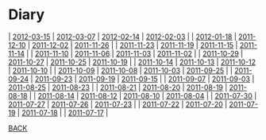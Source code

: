 = Diary =
| [[2012-03-15]] | [[2012-03-07]] | [[2012-02-14]] | [[2012-02-03]] |
| [[2012-01-18]] | [[2011-12-10]] | [[2011-12-02]] | [[2011-11-26]] |
| [[2011-11-23]] | [[2011-11-19]] | [[2011-11-15]] | [[2011-11-14]] |
| [[2011-11-10]] | [[2011-11-06]] | [[2011-11-03]] | [[2011-11-02]] |
| [[2011-10-29]] | [[2011-10-27]] | [[2011-10-25]] | [[2011-10-19]] |
| [[2011-10-14]] | [[2011-10-13]] | [[2011-10-12]] | [[2011-10-10]] |
| [[2011-10-09]] | [[2011-10-08]] | [[2011-10-03]] | [[2011-09-25]] |
| [[2011-09-24]] | [[2011-09-23]] | [[2011-09-19]] | [[2011-09-15]] |
| [[2011-09-07]] | [[2011-09-03]] | [[2011-08-25]] | [[2011-08-23]] |
| [[2011-08-21]] | [[2011-08-20]] | [[2011-08-19]] | [[2011-08-18]] |
| [[2011-08-14]] | [[2011-08-12]] | [[2011-08-10]] | [[2011-08-04]] |
| [[2011-07-30]] | [[2011-07-27]] | [[2011-07-26]] | [[2011-07-23]] |
| [[2011-07-22]] | [[2011-07-20]] | [[2011-07-19]] | [[2011-07-18]] |
| [[2011-07-17]] |

[[../index| BACK]]

